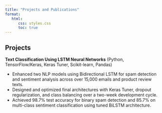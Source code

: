 ```yaml
---
title: "Projects and Publications"
format:
   html:
      css: styles.css
      toc: true
---
```

::: {.small-text}

## Projects

**Text Classification Using LSTM Neural Networks** (Python, TensorFlow/Keras, Keras Tuner, Scikit-learn, Pandas)

- Enhanced two NLP models using Bidirectional LSTM for spam detection and sentiment analysis across over 15,000 emails and product review texts.  
- Designed and optimized final architectures with Keras Tuner, dropout regularization, and class balancing over a two-week development cycle.  
- Achieved 98.7% test accuracy for binary spam detection and 85.7% on multi-class sentiment classification using tuned BiLSTM architecture.

:::
